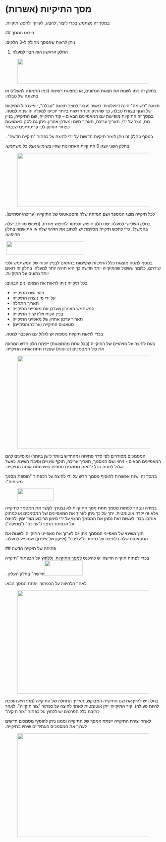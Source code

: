 # <span lang="he" dir="rtl">מסך התיקיות (אשרות)</span> 
<p><span lang="he" dir="rtl">במסך זה נשתמש בכדי ליצור, להציג, לערוך ולחפש תיקיות.</span></p> 
 ## <span lang="he" dir="rtl">פירוט המסך</span> 
<p><span lang="he" dir="rtl">ניתן לראות שהמסך מחולק ל-3 חלקים:</span></p><ol><li><span lang="he" dir="rtl">החלק הראשון הוא הבר למעלה</span></li></ol><figure className="image"><img style={{aspectRatio: "689/80"}} src="https://jyz8p1uw8qavvlz5.public.blob.vercel-storage.com//images/1720343786309-image-eCs350I2F1dZDATl6Y1tugraBkNnMi.png" width="689" height="80" /></figure><p><span lang="he" dir="rtl">בחלק זה ניתן לשנות את תצוגת הנתונים, או בתצוגת רשימה (כמו התמונה למעלה) או בתצוגה של טבלה.</span></p><p><span lang="he" dir="rtl">תצוגת "רשימה" הינה דיפולטית. כאשר נעבור למצב תצוגה "טבלה", יופיעו כול התיקיות של הגוף בצורת טבלה, כך שהתיקיות החדשות ביותר יופיעו למעלה והישנות למטה. במסך זה התיקיות מופיעות עם המאפיינים הבאים – קוד התיקייה, שם התיקייה, בניין כוח, נוצר על ידי, תאריך עריכה, תאריך סיום ומעדכן אחרון. ניתן גם לסנן באמצעות כפתור הסינון לפי קריטריונים שנבחר</span></p> 
<p><span lang="he" dir="rtl">בנוסף בחלק זה ניתן ליצור תיקיות חדשות על ידי לחיצה על כפתור "תיקייה חדשה".&nbsp;</span></p><p><span lang="he" dir="rtl">בחלק השני יוצגו 6 התיקיות האחרונות שהיו בשימוש אצל כל משתמש.</span></p><figure className="image"><img style={{aspectRatio: "719/174"}} src="https://jyz8p1uw8qavvlz5.public.blob.vercel-storage.com//images/1720343842743-image-UOOt1T70VLtq0WfrlafCkjDsXPvqcn.png" width="719" height="174" /></figure><p><span lang="he" dir="rtl">לכל תיקייה מוצג המספר ושם המזהה שלה והסטאטוס של התיקייה (עריכה/הסתיים).</span></p><p><span lang="he" dir="rtl">בחלק השלישי למעלה ישנו חלון חיפוש וכפתור לחיפוש מורחב (חיפוש מורחב יעלה בהמשך). כדי לחפש תיקייה מסוימת יש לכתוב את הזיהוי שלה או את שמה בחלון החיפוש:</span></p><p><span lang="he" dir="rtl">&nbsp;</span><img src="https://jyz8p1uw8qavvlz5.public.blob.vercel-storage.com//images/1720343864354-image-I62HJw6yOlyl6aXVQ7xNEm91Dn3zCR.png" width="251" height="44" /></p><p><span lang="he" dir="rtl">בנוסף למטה מוצגות כלל התיקיות שקיימות בהתאם לבניין הכוח של המשתמש ולפי יצירתם. כלומר ששכול שהתיקייה יותר חדשה כך היא תהיה יותר למעלה. בחלק זה רואים יותר נתונים על התיקיות.</span></p> 
<p><span lang="he" dir="rtl">בכל תיקייה ניתן לראות את המאפיינים הבאים:</span></p><ul style={{listStyleType: "circle"}}><li><span lang="he" dir="rtl">זיהוי ושם התיקייה</span></li><li><span lang="he" dir="rtl">על ידי מי נוצרה התיקייה</span></li><li><span lang="he" dir="rtl">תאריך התחלה</span></li><li><span lang="he" dir="rtl">המשתמש האחרון שעדכן את מאפייני התיקייה</span></li><li><span lang="he" dir="rtl">בניין הכוח אליו שייך התיקייה</span></li><li><span lang="he" dir="rtl">תאריך עדכון אחרון של מאפייני התיקייה</span></li><li><span lang="he" dir="rtl">סטאטוס התיקייה (עריכה/הסתיים)</span></li></ul><p><span lang="he" dir="rtl">בכדי לראות תיקיות נוספות יש לגלול עם העכבר למטה.</span></p><p><span lang="he" dir="rtl">בעת לחיצה על הזיהויים של התיקייה (בכל אחת מהתצוגות) ייפתח חלון חדש המראה את כול המסמכים (טיוטות) שנוצרו תחת אותה התיקייה.</span></p><figure className="image"><img style={{aspectRatio: "865/300"}} src="https://jyz8p1uw8qavvlz5.public.blob.vercel-storage.com//images/1720343929030-image-vk5Eg0MVgECAYG4tdH0kmPfBEf6uPY.png" width="865" height="300" /></figure><p><span lang="he" dir="rtl">המסמכים מסודרים לפי סדר פתיחה (מהחדש ביותר לישן ביותר) ומופיעים להם המאפיינים הבאים - זיהוי ושם המסמך, תאריך עריכה, תוקף שינויים וסיבת השינוי. כאשר נגלול למטה נוכל לראות מסמכים נוספים שיש תחת אותה התיקייה.</span></p><p><span lang="he" dir="rtl">במסך זה ישנה אפשרות להוסיף מסמך חדש על ידי לחיצה על הכפתור "הוספת מסמך משימות":</span></p><figure className="image"><img style={{aspectRatio: "116/40"}} src="https://jyz8p1uw8qavvlz5.public.blob.vercel-storage.com//images/1720343949712-image-29i6AaDQLSrBUB9qwmmw9AbRYi2KUS.png" width="116" height="40" /></figure><p><span lang="he" dir="rtl">במידה ונבחר לפתוח מסמך תחת מסך התיקיות לא נצטרך לקשר את המסמך לתיקייה אלא זה יקרה אוטומטית. יתר על כך ניתן לערוך את המאפיינים של המסמכים או למחוק אותם. בכדי לעשות זאת נסמן את המסמך הרצוי על ידי סימון הריבוע מצד ימין ולחיצה על הכפתור הרצוי ("עריכה" ו"מחיקה")</span></p> 
<p><span lang="he" dir="rtl">חוץ משינוי של מאפייני המסמך ניתן גם לערוך את מאפייני התיקייה ולשנות את הסטאטוס שלה בלחיצה על כפתור ה"עריכה" (אייקון של עיפרון) שמופיע למעלה.</span></p> 
 ## <span lang="he" dir="rtl">פתיחה של תיקייה חדשה</span> 
<p><span lang="he" dir="rtl">בכדי לפתוח תיקייה חדשה יש להיכנס למסך התיקיות&nbsp; וללחוץ על הכפתור "תיקייה חדשה" בחלק העליון. </span><img src="https://jyz8p1uw8qavvlz5.public.blob.vercel-storage.com//images/1720343978649-image-vZCgfxsN7XeXaiD5iyYfbVpqXTqvpk.png" width="123" height="48" /></p><p><span lang="he" dir="rtl">לאחר הלחיצה על הכפתור ייפתח המסך הבא:</span></p><figure className="image"><img style={{aspectRatio: "431/333"}} src="https://jyz8p1uw8qavvlz5.public.blob.vercel-storage.com//images/1720343990139-image-A0DbVOLuwKG95nyjaaFytruGlS8j0S.png" width="431" height="333" /></figure><p><span lang="he" dir="rtl">בחלון יש להזין את שם התיקייה המבוקש, תאריך התחלה של התיקייה (מתי היא הופכת להיות פעילה). קוד התיקייה ייתן אוטומטית לאחר לחיצה על כפתור "צור תיקייה". לאחר כתיבת כלל הפרטים יש ללחוץ על כפתור "צור תיקיה"</span></p><p><span lang="he" dir="rtl">לאחר יצירת התיקייה ייפתח המסך של התיקייה וממנו ניתן להוסיף מסמכים חדשים לערוך את המסמכים העתידיים שיהיו בתיקייה.</span></p><figure className="image"><img style={{aspectRatio: "865/334"}} src="https://jyz8p1uw8qavvlz5.public.blob.vercel-storage.com//images/1720343998331-image-YqNnPvP0Jz3fphoac6qYi3OUc2tgBS.png" width="865" height="334" /></figure>